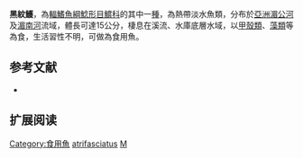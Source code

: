 {{Speciesbox
| name = 黑紋鱯
| image = 
| image_width = 250px
| image_caption = 
| status = LC
| status_system = IUCN3.1
| genus = Mystus
| species = atrifasciatus
| authority = [[Fowler|Fowler]], 1937
| synonyms = 
}}
'''黑紋鱯'''，為[[輻鰭魚綱|輻鰭魚綱]][[鯰形目|鯰形目]][[鱨科|鱨科]]的其中一[[種|種]]，為熱帶淡水魚類，分布於[[亞洲|亞洲]][[湄公河|湄公河]]及[[湄南河|湄南河]]流域，體長可達15公分，棲息在溪流、水庫底層水域，以[[甲殼類|甲殼類]]、[[藻類|藻類]]等為食，生活習性不明，可做為食用魚。

==参考文献==
*{{FishBase_species|genus=Mystus|species=atrifasciatus|year=2015|month=4}}

== 扩展阅读 ==
{{refbegin}}
{{wikispecies-inline|Mystus atrifasciatus|黑紋鱯}}
{{refend}}
{{Taxonbar|from=Q5552991}}

[[Category:食用魚|Category:食用魚]]
[[Category:鱯屬|atrifasciatus]]
[[Category:1937年描述的鱼类|M]]